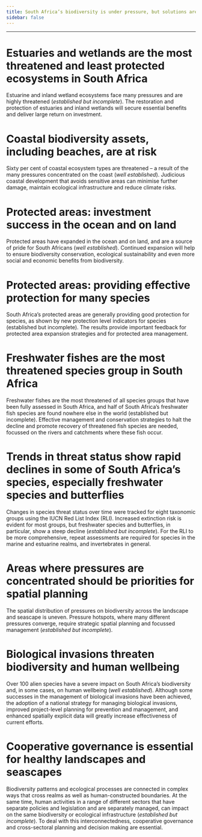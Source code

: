 ```yaml
---
title: South Africa’s biodiversity is under pressure, but solutions are at hand
sidebar: false
---
```


------------------------------------------------------------------------

# Estuaries and wetlands are the most threatened and least protected ecosystems in South Africa

Estuarine and inland wetland ecosystems face many pressures and are highly threatened (*established but incomplete*). The restoration and protection of estuaries and inland wetlands will secure essential benefits and deliver large return on investment.

# Coastal biodiversity assets, including beaches, are at risk

Sixty per cent of coastal ecosystem types are threatened -- a result of the many pressures concentrated on the coast (*well established*). Judicious coastal development that avoids sensitive areas can minimise further damage, maintain ecological infrastructure and reduce climate risks.

# Protected areas: investment success in the ocean and on land

Protected areas have expanded in the ocean and on land, and are a source of pride for South Africans (*well established*). Continued expansion will help to ensure biodiversity conservation, ecological sustainability and even more social and economic benefits from biodiversity.

# Protected areas: providing effective protection for many species

South Africa's protected areas are generally providing good protection for species, as shown by new protection level indicators for species (established but incomplete). The results provide important feedback for protected area expansion strategies and for protected area management.

# Freshwater fishes are the most threatened species group in South Africa

Freshwater fishes are the most threatened of all species groups that have been fully assessed in South Africa, and half of South Africa's freshwater fish species are found nowhere else in the world (established but incomplete). Effective management and conservation strategies to halt the decline and promote recovery of threatened fish species are needed, focussed on the rivers and catchments where these fish occur.

# Trends in threat status show rapid declines in some of South Africa's species, especially freshwater species and butterflies

Changes in species threat status over time were tracked for eight taxonomic groups using the IUCN Red List Index (RLI). Increased extinction risk is evident for most groups, but freshwater species and butterflies, in particular, show a steep decline (*established but incomplete*). For the RLI to be more comprehensive, repeat assessments are required for species in the marine and estuarine realms, and invertebrates in general.

# Areas where pressures are concentrated should be priorities for spatial planning

The spatial distribution of pressures on biodiversity across the landscape and seascape is uneven. Pressure hotspots, where many different pressures converge, require strategic spatial planning and focussed management (*established but incomplete*).

# Biological invasions threaten biodiversity and human wellbeing

Over 100 alien species have a severe impact on South Africa's biodiversity and, in some cases, on human wellbeing (*well established*). Although some successes in the management of biological invasions have been achieved, the adoption of a national strategy for managing biological invasions, improved project-level planning for prevention and management, and enhanced spatially explicit data will greatly increase effectiveness of current efforts.

# Cooperative governance is essential for healthy landscapes and seascapes

Biodiversity patterns and ecological processes are connected in complex ways that cross realms as well as human-constructed boundaries. At the same time, human activities in a range of different sectors that have separate policies and legislation and are separately managed, can impact on the same biodiversity or ecological infrastructure (*established but incomplete*). To deal with this interconnectedness, cooperative governance and cross-sectoral planning and decision making are essential.
